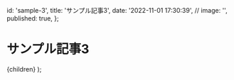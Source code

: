 
  id: 'sample-3',
  title: 'サンプル記事3',
  date: '2022-11-01 17:30:39',
  // image: '',
  published: true,
};

# サンプル記事3

  <ArticleLayout meta={meta}>{children}</ArticleLayout>
);

